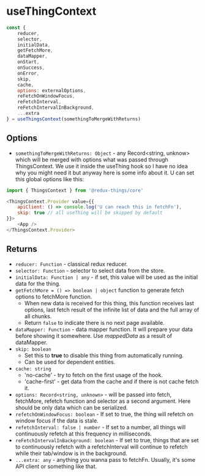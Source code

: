 
<Meta title="API Reference/useThingContext" />

# useThingContext


```js
const {
    reducer,
    selector,
    initialData,
    getFetchMore,
    dataMapper,
    onStart,
    onSuccess,
    onError,
    skip,
    cache,
    options: externalOptions,
    reFetchOnWindowFocus,
    reFetchInterval,
    reFetchIntervalInBackground,
    ...extra
} = useThingsContext(somethingToMergeWithReturns)
```

## Options
* `somethingToMergeWithReturns: Object` - any Record<string, unknow> which will be merged with options what was passed through ThingsContext. We use it inside the useThing hook so I have no idea why you might need it but anyway here is some info about it. U can set this global options like this:
```js
import { ThingsContext } from '@redux-things/core'

<ThingsContext.Provider value={{
    apiClient: () => console.log('U can reach this in fetchFn'),
    skip: true // all useThing will be skipped by default
}}>
    <App />
</ThingsContext.Provider>
```

## Returns

* `reducer: Function` - classical redux reducer.
* `selector: Function` - selector to select data from the store.
* `initialData: Function | any` - if set, this value will be used as the initial data for the thing.
* `getFetchMore = () => boolean | object` function to generate fetch options to fetchMore function.
    * When new data is received for this thing, this function receives last options, last fetch result of the infinite list of data and the full array of all chunks.
    * Return `false` to indicate there is no next page available.
* `dataMapper: Function` - data mapper function. It will prepare your data before showing it somewhere. Use *mappedData* as a result of dataMapper.
* `skip: boolean`
    * Set this to **true** to disable this thing from automatically running.
    * Can be used for dependent entities.
* `cache: string`
    * 'no-cache' - try to fetch on the first usage of the hook.
    * 'cache-first' - get data from the cache and if there is not cache fetch it.
* `options: Record<string, unknown>` - will be passed into fetch, fetchMore, refetch  function and selector as a second argument. Here should be only data which can be serialized.
* `refetchOnWindowFocus: boolean` - If set to true, the thing will refetch on window focus if the data is stale.
* `refetchInterval: false | number` - If set to a number, all things will continuously refetch at this frequency in milliseconds.
* `reFetchIntervalInBackground: boolean` - If set to true, things that are set to continuously refetch with a refetchInterval will continue to refetch while their tab/window is in the background.
* `...extra: any` - anything you wanna pass to fetchFn.  Usually, it's some API client or something like that.